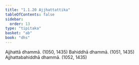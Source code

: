 ```yaml
---
title: "1.1.20 Ajjhattattika"
tableOfContents: false
sidebar:
  order: 13
type: "tipitaka"
basket: "ab"
book: "dhs"
---
```



<DynamicBreadcrumb />

<Division number="20" book="dhs" bookNo="29" page="3">

<Paragraph number="59" book="dhs">
Ajjhattā dhammā. (<Emphasis>1050, 1435</Emphasis>)
</Paragraph>

<Paragraph number="60" book="dhs">
Bahiddhā dhammā. (<Emphasis>1051, 1435</Emphasis>)
</Paragraph>

<Paragraph number="61" book="dhs">
Ajjhattabahiddhā dhammā. (<Emphasis>1052, 1435</Emphasis>)
</Paragraph>
</Division>